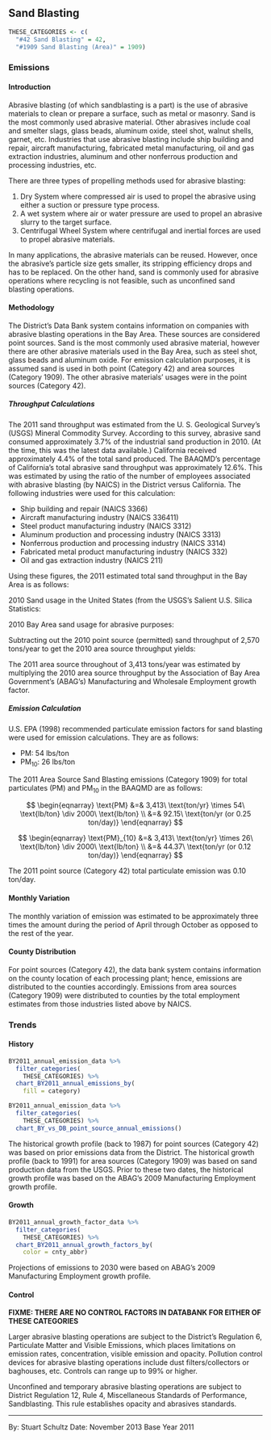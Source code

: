 ## Sand Blasting {#indcom-sandblast}

```r
THESE_CATEGORIES <- c(
  "#42 Sand Blasting" = 42,
  "#1909 Sand Blasting (Area)" = 1909)
```

### Emissions

#### Introduction {-}

Abrasive blasting (of which sandblasting is a part) is the use of abrasive materials to clean or prepare a surface, such as metal or masonry. Sand is the most commonly used abrasive material. Other abrasives include coal and smelter slags, glass beads, aluminum oxide, steel shot, walnut shells, garnet, etc. Industries that use abrasive blasting include ship building and repair, aircraft manufacturing, fabricated metal manufacturing, oil and gas extraction industries, aluminum and other nonferrous production and processing industries, etc.

There are three types of propelling methods used for abrasive blasting:

1. Dry System where compressed air is used to propel the abrasive using either a suction or pressure type process.
2. A wet system where air or water pressure are used to propel an abrasive slurry to the target surface.
3. Centrifugal Wheel System where centrifugal and inertial forces are used to propel abrasive materials.

In many applications, the abrasive materials can be reused. However, once the abrasive’s particle size gets smaller, its stripping efficiency drops and has to be replaced. On the other hand, sand is commonly used for abrasive operations where recycling is not feasible, such as unconfined sand blasting operations.

#### Methodology {-}

The District's Data Bank system contains information on companies with abrasive blasting operations in the Bay Area. These sources are considered point sources. Sand is the most commonly used abrasive material, however there are other abrasive materials used in the Bay Area, such as steel shot, glass beads and aluminum oxide. For emission calculation purposes, it is assumed sand is used in both point (Category 42) and area sources (Category 1909). The other abrasive materials’ usages were in the point sources (Category 42).

##### Throughput Calculations {- #indcom-sandblast-calcs}

The 2011 sand throughput was estimated from the U. S. Geological Survey’s (USGS) Mineral Commodity Survey. According to this survey, abrasive sand consumed approximately 3.7% of the industrial sand production in 2010. (At the time, this was the latest data available.) California received approximately 4.4% of the total sand produced. The BAAQMD’s percentage of California’s total abrasive sand throughput was approximately 12.6%. This was estimated by using the ratio of the number of employees associated with abrasive blasting (by NAICS) in the District versus California. The following industries were used for this calculation:

- Ship building and repair (NAICS 3366)
- Aircraft manufacturing industry (NAICS 336411)
- Steel product manufacturing industry (NAICS 3312)
- Aluminum production and processing industry (NAICS 3313)
- Nonferrous production and processing industry (NAICS 3314)
- Fabricated metal product manufacturing industry (NAICS 332)
- Oil and gas extraction industry (NAICS 211)

Using these figures, the 2011 estimated total sand throughput in the Bay Area is as follows:

2010 Sand usage in the United States (from the USGS’s Salient U.S. Silica Statistics: 

\begin{align}

28,749,347&\ \text{ton/yr} \\

\end{align}

2010 Bay Area sand usage for abrasive purposes:

\begin{align}

28,749,347&\ \text{ton/yr} \\
  \times\ 0.037&\ \text{(for abrasive purposes)} \\
  \times\ 0.044&\ \text{(to Calif.)} \\
  \times\ 0.126&\ \text{(BAAQMD portion)} \\

\hline

  = 5,937&\ \text{ton/yr}

\end{align}

Subtracting out the 2010 point source (permitted) sand throughput of 2,570 tons/year to get the 2010 area source throughput yields:

\begin{align}

  5,937 &                & \text{(total)} \\
– 2,570 &    & \text{#42 (point)} \\

\hline

= 3,367 &\ \text{ton/yr} & \text{#1909 (area)}

\end{align}

The 2011 area source throughout of 3,413 tons/year was estimated by multiplying the 2010 area source throughput by the Association of Bay Area Government’s (ABAG’s) Manufacturing and Wholesale Employment growth factor.

##### Emission Calculation {-}

U.S. EPA (1998) recommended particulate emission factors for sand blasting were used for emission calculations. They are as follows:

- PM: 54 lbs/ton 
- PM~10~: 26 lbs/ton

The 2011 Area Source Sand Blasting emissions (Category 1909) for total particulates (PM) and PM~10~ in the BAAQMD are as follows:

$$
\begin{eqnarray}
\text{PM} &=& 3,413\ \text{ton/yr} \times 54\ \text{lb/ton} \div 2000\ \text{lb/ton} \\
          &=& 92.15\ \text{ton/yr (or 0.25 ton/day)}
\end{eqnarray}
$$

$$
\begin{eqnarray}
\text{PM}_{10} &=& 3,413\ \text{ton/yr} \times 26\ \text{lb/ton} \div 2000\ \text{lb/ton} \\
               &=& 44.37\ \text{ton/yr (or 0.12 ton/day)}
\end{eqnarray}
$$

The 2011 point source (Category 42) total particulate emission was 0.10 ton/day.

#### Monthly Variation {-}

The monthly variation of emission was estimated to be approximately three times the amount during the period of April through October as opposed to the rest of the year.

#### County Distribution {-}

For point sources (Category 42), the data bank system contains information on the county location of each processing plant; hence, emissions are distributed to the counties accordingly. Emissions from area sources (Category 1909) were distributed to counties by the total employment estimates from those industries listed above by NAICS.

### Trends

#### History {-}

```r
BY2011_annual_emission_data %>%
  filter_categories(
    THESE_CATEGORIES) %>%
  chart_BY2011_annual_emissions_by(
    fill = category) 
```

```r
BY2011_annual_emission_data %>%
  filter_categories(
    THESE_CATEGORIES) %>%
  chart_BY_vs_DB_point_source_annual_emissions()
```

The historical growth profile (back to 1987) for point sources (Category 42) was based on prior emissions data from the District. The historical growth profile (back to 1991) for area sources (Category 1909) was based on sand production data from the USGS. Prior to these two dates, the historical growth profile was based on the ABAG’s 2009 Manufacturing Employment growth profile.

#### Growth {-}

```r
BY2011_annual_growth_factor_data %>%
  filter_categories(
    THESE_CATEGORIES) %>%
  chart_BY2011_annual_growth_factors_by(
    color = cnty_abbr)
```

Projections of emissions to 2030 were based on ABAG’s 2009 Manufacturing Employment growth profile.

#### Control {- #indcom-sandblast-control}

<div class="FIXME">
**FIXME: THERE ARE NO CONTROL FACTORS IN DATABANK FOR EITHER OF THESE CATEGORIES**
</div>

Larger abrasive blasting operations are subject to the District’s Regulation 6, Particulate Matter and Visible Emissions, which places limitations on emission rates, concentration, visible emission and opacity. Pollution control devices for abrasive blasting operations include dust filters/collectors or baghouses, etc. Controls can range up to 99% or higher.

Unconfined and temporary abrasive blasting operations are subject to District Regulation 12, Rule 4, Miscellaneous Standards of Performance, Sandblasting. This rule establishes opacity and abrasives standards.

***

By: Stuart Schultz
Date: November 2013
Base Year 2011

